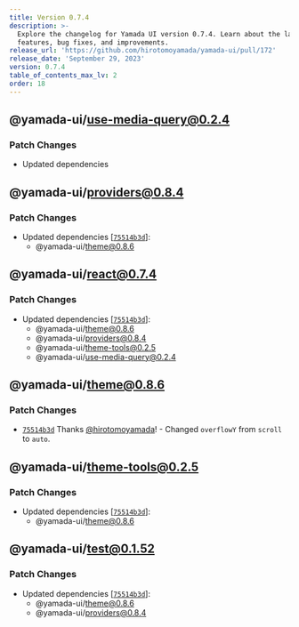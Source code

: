 ```yaml
---
title: Version 0.7.4
description: >-
  Explore the changelog for Yamada UI version 0.7.4. Learn about the latest
  features, bug fixes, and improvements.
release_url: 'https://github.com/hirotomoyamada/yamada-ui/pull/172'
release_date: 'September 29, 2023'
version: 0.7.4
table_of_contents_max_lv: 2
order: 18
---
```


## @yamada-ui/use-media-query@0.2.4

### Patch Changes

- Updated dependencies

## @yamada-ui/providers@0.8.4

### Patch Changes

- Updated dependencies \[[`75514b3d`](https://github.com/hirotomoyamada/yamada-ui/commit/75514b3de733c88f7800d28f47a757b484c62452)]:
  - @yamada-ui/theme@0.8.6

## @yamada-ui/react@0.7.4

### Patch Changes

- Updated dependencies \[[`75514b3d`](https://github.com/hirotomoyamada/yamada-ui/commit/75514b3de733c88f7800d28f47a757b484c62452)]:
  - @yamada-ui/theme@0.8.6
  - @yamada-ui/providers@0.8.4
  - @yamada-ui/theme-tools@0.2.5
  - @yamada-ui/use-media-query@0.2.4

## @yamada-ui/theme@0.8.6

### Patch Changes

- [`75514b3d`](https://github.com/hirotomoyamada/yamada-ui/commit/75514b3de733c88f7800d28f47a757b484c62452) Thanks [@hirotomoyamada](https://github.com/hirotomoyamada)! - Changed `overflowY` from `scroll` to `auto`.

## @yamada-ui/theme-tools@0.2.5

### Patch Changes

- Updated dependencies \[[`75514b3d`](https://github.com/hirotomoyamada/yamada-ui/commit/75514b3de733c88f7800d28f47a757b484c62452)]:
  - @yamada-ui/theme@0.8.6

## @yamada-ui/test@0.1.52

### Patch Changes

- Updated dependencies \[[`75514b3d`](https://github.com/hirotomoyamada/yamada-ui/commit/75514b3de733c88f7800d28f47a757b484c62452)]:
  - @yamada-ui/theme@0.8.6
  - @yamada-ui/providers@0.8.4
